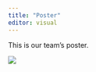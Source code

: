 ```yaml
---
title: "Poster"
editor: visual
---
```


This is our team's poster.

![](images/SMT201%20G2T5%20Poster.jpg){fig-align="left"}
